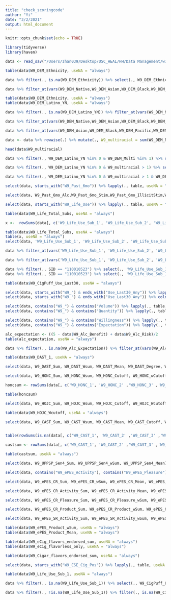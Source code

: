 ```yaml
---
title: "check_scoringcode"
author: "Yi"
date: "3/2/2021"
output: html_document
---
```


```r
knitr::opts_chunk$set(echo = TRUE)
```

```r
library(tidyverse)
library(haven)
```

```r
data <- read_sav("/Users/zhan039/Desktop/USC_HEAL/HH/Data Management/w1_10/02192021/H_H_DATA_W1-W10_02012021.sav")
```

```r
table(data$W9_DEM_Ethnicity, useNA = "always")

data %>% filter(., is.na(W9_DEM_Ethnicity)) %>% select(., W9_DEM_Ethnicity, W9_DEM_Native,W9_DEM_Asian,W9_DEM_Black,W9_DEM_Pacific,W9_DEM_White,W9_DEM_Other,W9_DEM_Multi,W9_DEM_Latino_YN) %>% filter_at(vars(W9_DEM_Native,W9_DEM_Asian,W9_DEM_Black,W9_DEM_Pacific,W9_DEM_White,W9_DEM_Other,W9_DEM_Multi,W9_DEM_Latino_YN), any_vars(. %in% 1))

data %>% filter_at(vars(W9_DEM_Native,W9_DEM_Asian,W9_DEM_Black,W9_DEM_Pacific,W9_DEM_White,W9_DEM_Other,W9_DEM_Multi,W9_DEM_Latino_YN), any_vars(is.na(.))) %>% select(., W9_DEM_Native,W9_DEM_Asian,W9_DEM_Black,W9_DEM_Pacific,W9_DEM_White,W9_DEM_Other,W9_DEM_Multi,W9_DEM_Latino_YN)

table(data$W9_DEM_Ethnicity, useNA = "always")
table(data$W9_DEM_Latino_YN, useNA = "always")

data %>% filter(., is.na(W9_DEM_Latino_YN)) %>% filter_at(vars(W9_DEM_Native,W9_DEM_Asian,W9_DEM_Black,W9_DEM_Pacific,W9_DEM_White,W9_DEM_Other,W9_DEM_Multi), any_vars(. %in% 1))

data %>% filter_at(vars(W9_DEM_Native,W9_DEM_Asian,W9_DEM_Black,W9_DEM_Pacific,W9_DEM_White,W9_DEM_Other,W9_DEM_Multi), all_vars(. %in% 0))

data %>% filter_at(vars(W9_DEM_Asian,W9_DEM_Black,W9_DEM_Pacific,W9_DEM_White,W9_DEM_Other,W9_DEM_Multi,W9_DEM_Latino_YN), all_vars(. %in% 0)) %>% filter(., W9_DEM_Native %in% 1) %>% select(., SID, W9_DEM_Ethnicity, W9_DEM_Native,W9_DEM_Asian,W9_DEM_Black,W9_DEM_Pacific,W9_DEM_White,W9_DEM_Other,W9_DEM_Multi,W9_DEM_Latino_YN)

data <- data %>% rowwise(.) %>% mutate(., W9_multiracial = sum(W9_DEM_Native, W9_DEM_Asian,W9_DEM_Black,W9_DEM_Pacific,W9_DEM_White,W9_DEM_Other,W9_DEM_Multi,W9_DEM_Latino_YN, na.rm = T))

head(data$W9_multiracial)

data %>% filter(., W9_DEM_Latino_YN %in% 0 & W9_DEM_Multi %in% 1) %>% select(., W9_DEM_Native, W9_DEM_Asian,W9_DEM_Black,W9_DEM_Pacific,W9_DEM_White,W9_DEM_Other,W9_DEM_Multi,W9_DEM_Latino_YN)

data %>% filter(., W9_DEM_Latino_YN %in% 0 & W9_multiracial > 1) %>% select(., W9_DEM_Native, W9_DEM_Asian,W9_DEM_Black,W9_DEM_Pacific,W9_DEM_White,W9_DEM_Other,W9_DEM_Multi,W9_DEM_Latino_YN)

data %>% filter(., W9_DEM_Latino_YN %in% 0 & W9_multiracial > 1 & W9_DEM_Multi %in% 1) %>% select(., W9_DEM_Native, W9_DEM_Asian,W9_DEM_Black,W9_DEM_Pacific,W9_DEM_White,W9_DEM_Other,W9_DEM_Multi,W9_DEM_Latino_YN)
```

```r
select(data, starts_with("W9_Past_6mo")) %>% lapply(., table, useNA = "always")

select(data, W9_Past_6mo_Alc,W9_Past_6mo_Stim,W9_Past_6mo_IllicitStim,W9_Past_6mo_RxStim,W9_Past_6mo_Opioids,W9_Past_6mo_RxDrugs,W9_Past_6mo_SoftDrugs,W9_Past_6mo_IllicitDrugs,W9_Past_6mo_PsychedelicDrugs,W9_Past_6mo_HardDrugs,W9_Past_6mo_DrugOrAlc,W9_Past_6mo_eCig_Any,W9_Past_6mo_eCig_Any_2,W9_Past_6mo_eCig_Nic,W9_Past_6mo_eCig_noNic,W9_Past_6mo_Cig,W9_Past_6mo_Cigar,W9_Past_6mo_Combust,W9_Past_6mo_Combust_no_Blunts,W9_Past_6mo_Nic,W9_Past_6mo_Nic_no_Blunts,W9_Past_6mo_Tob,W9_Past_6mo_Tob_no_Blunts,W9_Past_6mo_Mj_Any_2,W9_Past_6mo_Mj_Any_4) %>% lapply(., table, useNA = "always")
```

```r
select(data, starts_with("W9_Life_Use")) %>% lapply(., table, useNA = "always")

table(data$W9_Life_Total_Subs, useNA = "always")

x <-  rowSums(data[, c('W9_Life_Use_Sub_1', 'W9_Life_Use_Sub_2', 'W9_Life_Use_Sub_3', 'W9_Life_Use_Sub_29', 'W9_Life_Use_Sub_31', 'W9_Life_Use_Sub_32', 'W9_Life_Use_Sub_5', 'W9_Life_Use_Sub_6', 'W9_Life_Use_Sub_7', 'W9_Life_Use_Sub_8','W9_Life_Use_Sub_10', 'W9_Life_Use_Sub_25', 'W9_Life_Use_Sub_27', 'W9_Life_Use_Sub_26', 'W9_Life_Use_Sub_30', 'W9_Life_Use_Sub_11', 'W9_Life_Use_Sub_12', 'W9_Life_Use_Sub_13', 'W9_Life_Use_Sub_14', 'W9_Life_Use_Sub_17', 'W9_Life_Use_Sub_20', 'W9_Life_Use_Sub_23', 'W9_Life_Use_Sub_21', 'W9_Life_Use_Sub_18', 'W9_Life_Use_Sub_24' )], na.rm = TRUE)

table(data$W9_Life_Total_Subs, useNA = "always")
table(x, useNA = "always")
select(data, 'W9_Life_Use_Sub_1', 'W9_Life_Use_Sub_2', 'W9_Life_Use_Sub_3', 'W9_Life_Use_Sub_29', 'W9_Life_Use_Sub_31', 'W9_Life_Use_Sub_32', 'W9_Life_Use_Sub_5', 'W9_Life_Use_Sub_6', 'W9_Life_Use_Sub_7', 'W9_Life_Use_Sub_8','W9_Life_Use_Sub_10', 'W9_Life_Use_Sub_25', 'W9_Life_Use_Sub_27', 'W9_Life_Use_Sub_26', 'W9_Life_Use_Sub_30', 'W9_Life_Use_Sub_11', 'W9_Life_Use_Sub_12', 'W9_Life_Use_Sub_13', 'W9_Life_Use_Sub_14', 'W9_Life_Use_Sub_17', 'W9_Life_Use_Sub_20', 'W9_Life_Use_Sub_23', 'W9_Life_Use_Sub_21', 'W9_Life_Use_Sub_18', 'W9_Life_Use_Sub_24', W9_Life_Total_Subs)

data %>% filter_at(vars('W9_Life_Use_Sub_1', 'W9_Life_Use_Sub_2', 'W9_Life_Use_Sub_3', 'W9_Life_Use_Sub_29', 'W9_Life_Use_Sub_31', 'W9_Life_Use_Sub_32', 'W9_Life_Use_Sub_5', 'W9_Life_Use_Sub_6', 'W9_Life_Use_Sub_7', 'W9_Life_Use_Sub_8','W9_Life_Use_Sub_10', 'W9_Life_Use_Sub_25', 'W9_Life_Use_Sub_27', 'W9_Life_Use_Sub_26', 'W9_Life_Use_Sub_30', 'W9_Life_Use_Sub_11', 'W9_Life_Use_Sub_12', 'W9_Life_Use_Sub_13', 'W9_Life_Use_Sub_14', 'W9_Life_Use_Sub_17', 'W9_Life_Use_Sub_20', 'W9_Life_Use_Sub_23', 'W9_Life_Use_Sub_21', 'W9_Life_Use_Sub_18', 'W9_Life_Use_Sub_24'), all_vars(is.na(.)))

data %>% filter_at(vars('W9_Life_Use_Sub_1', 'W9_Life_Use_Sub_2', 'W9_Life_Use_Sub_3', 'W9_Life_Use_Sub_29', 'W9_Life_Use_Sub_31', 'W9_Life_Use_Sub_32', 'W9_Life_Use_Sub_5', 'W9_Life_Use_Sub_6', 'W9_Life_Use_Sub_7', 'W9_Life_Use_Sub_8','W9_Life_Use_Sub_10', 'W9_Life_Use_Sub_25', 'W9_Life_Use_Sub_27', 'W9_Life_Use_Sub_26', 'W9_Life_Use_Sub_30', 'W9_Life_Use_Sub_11', 'W9_Life_Use_Sub_12', 'W9_Life_Use_Sub_13', 'W9_Life_Use_Sub_14', 'W9_Life_Use_Sub_17', 'W9_Life_Use_Sub_20', 'W9_Life_Use_Sub_23', 'W9_Life_Use_Sub_21', 'W9_Life_Use_Sub_18', 'W9_Life_Use_Sub_24'), all_vars(. %in% 1))

data %>% filter(., SID == "110010523") %>% select(., 'W9_Life_Use_Sub_1', 'W9_Life_Use_Sub_2', 'W9_Life_Use_Sub_3', 'W9_Life_Use_Sub_29', 'W9_Life_Use_Sub_31', 'W9_Life_Use_Sub_32', 'W9_Life_Use_Sub_5', 'W9_Life_Use_Sub_6', 'W9_Life_Use_Sub_7', 'W9_Life_Use_Sub_8','W9_Life_Use_Sub_10', 'W9_Life_Use_Sub_25', 'W9_Life_Use_Sub_27', 'W9_Life_Use_Sub_26', 'W9_Life_Use_Sub_30', 'W9_Life_Use_Sub_11', 'W9_Life_Use_Sub_12', 'W9_Life_Use_Sub_13', 'W9_Life_Use_Sub_14', 'W9_Life_Use_Sub_17', 'W9_Life_Use_Sub_20', 'W9_Life_Use_Sub_23', 'W9_Life_Use_Sub_21', 'W9_Life_Use_Sub_18', 'W9_Life_Use_Sub_24', W9_Life_Total_Subs) 
data %>% filter(., SID == "110010523") %>% select(., 'W9_Life_Use_Sub_1a', 'W9_Life_Use_Sub_2a', 'W9_Life_Use_Sub_3a', 'W9_Life_Use_Sub_29a', 'W9_Life_Use_Sub_31a', 'W9_Life_Use_Sub_32a', 'W9_Life_Use_Sub_5a', 'W9_Life_Use_Sub_6a', 'W9_Life_Use_Sub_7a', 'W9_Life_Use_Sub_8a','W9_Life_Use_Sub_10a', 'W9_Life_Use_Sub_25a', 'W9_Life_Use_Sub_27a', 'W9_Life_Use_Sub_26a', 'W9_Life_Use_Sub_30a', 'W9_Life_Use_Sub_11a', 'W9_Life_Use_Sub_12a', 'W9_Life_Use_Sub_13a', 'W9_Life_Use_Sub_14a', 'W9_Life_Use_Sub_17a', 'W9_Life_Use_Sub_20a', 'W9_Life_Use_Sub_23a', 'W9_Life_Use_Sub_21a', 'W9_Life_Use_Sub_18a', 'W9_Life_Use_Sub_24a', W9_Life_Total_Subs) 

table(data$W9_CigPuff_Use_Last30, useNA = "always")

select(data, starts_with("W9_") & ends_with("Use_Last30_Any")) %>% lapply(., table, useNA = "always")
select(data, starts_with("W9_") & ends_with("Use_Last30_Any")) %>% colnames(.) %>% as.data.frame(.)

select(data, contains("W9_") & contains("Volume")) %>% lapply(., table, useNA = "always")
select(data, contains("W9_") & contains("Quantity")) %>% lapply(., table, useNA = "always")

select(data, contains("W9_") & contains("Willingness")) %>% lapply(., table, useNA = "always")
select(data, contains("W9_") & contains("Expectation")) %>% lapply(., table, useNA = "always")

alc_expectation <- ((5 - data$W9_Alc_Benefit) + data$W9_Alc_Risk)/2
table(alc_expectation, useNA = "always")

data %>% filter(., is.na(W9_Alc_Expectation)) %>% filter_at(vars(W9_Alc_Benefit, W9_Alc_Risk), any_vars(!is.na(.))) %>% select(., SID, W9_Alc_Benefit, W9_Alc_Risk, W9_Alc_Expectation)
```

```r
table(data$W9_DAST_1, useNA = "always")

select(data, W9_DAST_Sum, W9_DAST_Wsum, W9_DAST_Mean, W9_DAST_Degree, W9_DAST_WDegree) %>% lapply(., table, useNA = "always")
```

```r
select(data, W9_HONC_Sum, W9_HONC_Wsum, W9_HONC_Cutoff, W9_HONC_wCutoff) %>% lapply(., table, useNA = "always")

honcsum <- rowSums(data[, c('W9_HONC_1', 'W9_HONC_2' ,'W9_HONC_3' ,'W9_HONC_4' ,'W9_HONC_5','W9_HONC_6' ,'W9_HONC_7' ,'W9_HONC_8','W9_HONC_9', 'W9_HONC_10')], na.rm = TRUE)

table(honcsum)

select(data, W9_HOJC_Sum, W9_HOJC_Wsum, W9_HOJC_Cutoff, W9_HOJC_Wcutoff) %>% lapply(., table, useNA = "always")

table(data$W9_HOJC_Wcutoff, useNA = "always")
```

```r
select(data, W9_CAST_Sum, W9_CAST_Wsum, W9_CAST_Mean, W9_CAST_Cutoff, W9_CAST_Wcutoff, contains("W9_CAST_BI_")) %>% lapply(., table, useNA = "always")


table(rowSums(is.na(data[, c('W9_CAST_1', 'W9_CAST_2' ,'W9_CAST_3' ,'W9_CAST_4' ,'W9_CAST_5','W9_CAST_6')])))

castsum <- rowSums(data[, c('W9_CAST_1', 'W9_CAST_2' ,'W9_CAST_3' ,'W9_CAST_4' ,'W9_CAST_5','W9_CAST_6')], na.rm = FALSE)

table(castsum, useNA = "always")
```

```r
select(data, W9_UPPSP_Sen4_Sum, W9_UPPSP_Sen4_wSum, W9_UPPSP_Sen4_Mean) %>% lapply(., table, useNA = "always")
```

```r
select(data, contains("W9_ePES_Activity"), contains("W9_ePES_Pleasure")) %>% lapply(., table, useNA = "always")

select(data, W9_ePES_CR_Sum, W9_ePES_CR_wSum, W9_ePES_CR_Mean, W9_ePES_SR_Sum, W9_ePES_SR_wSum, W9_ePES_SR_Mean) %>% lapply(., table, useNA = "always")

select(data, W9_ePES_CR_Activity_Sum, W9_ePES_CR_Activity_Mean, W9_ePES_CR_Activity_wSum) %>% lapply(., table, useNA = "always")

select(data, W9_ePES_CR_Pleasure_Sum, W9_ePES_CR_Pleasure_wSum, W9_ePES_CR_Pleasure_Mean) %>% lapply(., table, useNA = "always")

select(data, W9_ePES_CR_Product_Sum, W9_ePES_CR_Product_wSum, W9_ePES_CR_Product_Mean) %>% lapply(., table, useNA = "always")

select(data, W9_ePES_SR_Activity_Sum, W9_ePES_SR_Activity_wSum, W9_ePES_SR_Activity_Mean) %>% lapply(., table, useNA = "always")

table(data$W9_ePES_Product_wSum, useNA = "always")
table(data$W9_ePES_Product_Mean, useNA = "always")

```

```r
table(data$W9_eCig_flavors_endorsed_sum, useNA = "always")
table(data$W9_eCig_flavorless_only, useNA = "always")
```

```r
table(data$W9_Cigar_flavors_endorsed_sum, useNA = "always")
```

```r
select(data, starts_with("W9_ESE_Cig_Pos")) %>% lapply(., table, useNA = "always")
```

```r
table(data$W9_Life_Use_Sub_1, useNA = "always")

data %>% filter(., is.na(W9_Life_Use_Sub_1)) %>% select(., W9_CigPuff_Use_Last30) %>% table(., useNA = "always")

data %>% filter(., !is.na(W9_Life_Use_Sub_1)) %>% filter(., is.na(W9_CigPuff_Use_Last30)) %>% select(., W9_Life_Use_Sub_1, W9_CigPuff_Use_Last30)
```

